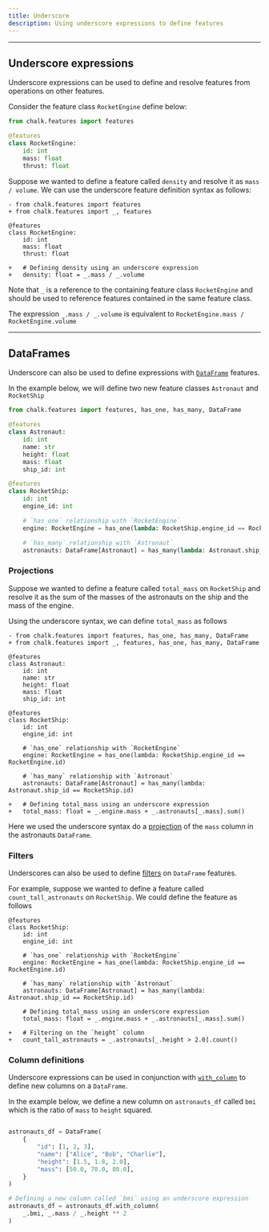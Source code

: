 ```yaml
---
title: Underscore
description: Using underscore expressions to define features
---
```


---

## Underscore expressions

Underscore expressions can be used to define and
resolve features from operations on other features.

Consider the feature class `RocketEngine` define below:

```python
from chalk.features import features

@features
class RocketEngine:
    id: int
    mass: float
    thrust: float
```

Suppose we wanted to define a feature called `density` and resolve it as `mass / volume`.
We can use the underscore feature definition syntax as follows:

```diff-py
- from chalk.features import features
+ from chalk.features import _, features

@features
class RocketEngine:
    id: int
    mass: float
    thrust: float

+   # Defining density using an underscore expression
+   density: float = _.mass / _.volume
```

Note that `_` is a reference to the containing feature class `RocketEngine` and should
be used to reference features contained in the same feature class.

The expression `_.mass / _.volume` is equivalent to `RocketEngine.mass / RocketEngine.volume`


---

## DataFrames

Underscore can also be used to define expressions with [`DataFrame`](/docs/dataframe) features.

In the example below, we will define two new feature classes `Astronaut` and `RocketShip`

```python
from chalk.features import features, has_one, has_many, DataFrame

@features
class Astronaut:
    id: int
    name: str
    height: float
    mass: float
    ship_id: int

@features
class RocketShip:
    id: int
    engine_id: int

    # `has_one` relationship with `RocketEngine`
    engine: RocketEngine = has_one(lambda: RocketShip.engine_id == RocketEngine.id)

    # `has_many` relationship with `Astronaut`
    astronauts: DataFrame[Astronaut] = has_many(lambda: Astronaut.ship_id == RocketShip.id)
```
### Projections

Suppose we wanted to define a feature called `total_mass` on `RocketShip` and resolve
it as the sum of the masses of the astronauts on the ship and the mass of the engine.

Using the underscore syntax, we can define `total_mass` as follows

```diff-py
- from chalk.features import features, has_one, has_many, DataFrame
+ from chalk.features import _, features, has_one, has_many, DataFrame

@features
class Astronaut:
    id: int
    name: str
    height: float
    mass: float
    ship_id: int

@features
class RocketShip:
    id: int
    engine_id: int

    # `has_one` relationship with `RocketEngine`
    engine: RocketEngine = has_one(lambda: RocketShip.engine_id == RocketEngine.id)

    # `has_many` relationship with `Astronaut`
    astronauts: DataFrame[Astronaut] = has_many(lambda: Astronaut.ship_id == RocketShip.id)

+   # Defining total_mass using an underscore expression
+   total_mass: float = _.engine.mass + _.astronauts[_.mass].sum()
```

Here we used the underscore syntax do a [projection](/docs/dataframe#projections) of the `mass` column in the
astronauts `DataFrame`.


### Filters

Underscores can also be used to define [filters](/docs/dataframe#filters) on `DataFrame` features.

For example, suppose we wanted to define a feature called `count_tall_astronauts` on `RocketShip`.
We could define the feature as follows

```diff-py
@features
class RocketShip:
    id: int
    engine_id: int

    # `has_one` relationship with `RocketEngine`
    engine: RocketEngine = has_one(lambda: RocketShip.engine_id == RocketEngine.id)

    # `has_many` relationship with `Astronaut`
    astronauts: DataFrame[Astronaut] = has_many(lambda: Astronaut.ship_id == RocketShip.id)

    # Defining total_mass using an underscore expression
    total_mass: float = _.engine.mass + _.astronauts[_.mass].sum()

+   # Filtering on the `height` column
+   count_tall_astronauts = _.astronauts[_.height > 2.0].count()
```

### Column definitions

Underscore expressions can be used in conjunction with [`with_column`](/api-docs#DataFrame.with_column) to define new columns on a `DataFrame`.

In the example below, we define a new column on `astronauts_df` called `bmi` which is the ratio of `mass` to `height` squared.

```python

astronauts_df = DataFrame(
    {
        "id": [1, 2, 3],
        "name": ["Alice", "Bob", "Charlie"],
        "height": [1.5, 1.8, 2.0],
        "mass": [50.0, 70.0, 80.0],
    }
)

# Defining a new column called `bmi` using an underscore expression
astronauts_df = astronauts_df.with_column(
    _.bmi, _.mass / _.height ** 2
)
```


